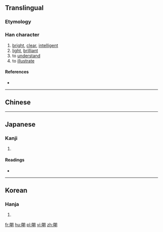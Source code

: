 {{also|明}}
==Translingual==

===Etymology===
{{Han compound|囧|月|t1=bright|t2=moon|ls=ic}}

===Han character===
{{Han char|rn=74|rad=月|as=07|sn=11|four=|canj=田月月 (WBB)|ids=⿰[[囧]][[月]]}}

# [[bright]], [[clear]], [[intelligent]]
# [[light]], [[brilliant]]
# to [[understand]]
# to [[illustrate]]

====References====
* {{Han ref|kx=0505.270|dkj=14366|dj=0884.210|hdz=32078.080|uh=6719|ud=26393}}

----

==Chinese==
{{zh-see|明|v}}

----

==Japanese==

===Kanji===
{{ja-kanji|grade=|rs=月07}}

# {{defn|lang=ja|sort=月07}}

====Readings====
* {{ja-readings|on=[[めい]] (mei), [[みょう]] (myō)|kun=[[ああかり]] (aakari), [[あかあるい]] (akaarui), [[あかあるむ]] (akaarumu)}}

----

==Korean==

===Hanja===
{{ko-hanja|hangeul=명|rv=myeong|mr=myŏng}}

# {{defn|lang=ko|sort=月07}}

[[fr:朙]]
[[hu:朙]]
[[pl:朙]]
[[vi:朙]]
[[zh:朙]]